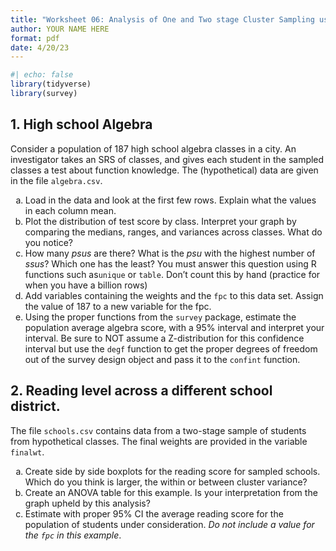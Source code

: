 ```yaml
---
title: "Worksheet 06: Analysis of One and Two stage Cluster Sampling using R"
author: YOUR NAME HERE
format: pdf
date: 4/20/23
---
```


```r
#| echo: false
library(tidyverse)
library(survey)
```

## 1. High school Algebra 

Consider a population of 187 high school algebra classes in a city. An investigator takes an SRS of classes, and gives each student in the sampled classes a test about function knowledge. The (hypothetical) data are given in the file `algebra.csv`. 

a. Load in the data and look at the first few rows. Explain what the values in each column mean.
b. Plot the distribution of test score by class. Interpret your graph by comparing the medians, ranges, and variances across classes. What do you notice?
c. How many _psus_ are there? What is the _psu_ with the highest number of _ssus_? Which one has the least? You must answer this question using R functions such as`unique` or `table`. Don't count this by hand (practice for when you have a billion rows)
d. Add variables containing the weights and the `fpc` to this data set. Assign the value of 187 to a new variable for the fpc. 
e. Using the proper functions from the `survey` package, estimate the population average algebra score, with a 95% interval and interpret your interval. Be sure to NOT assume a Z-distribution for this confidence interval but use the `degf` function to get the proper degrees of freedom out of the survey design object and pass it to the `confint` function. 

## 2. Reading level across a different school district.
The file `schools.csv` contains data from a two-stage sample of students from hypothetical classes. The final weights are provided in the variable `finalwt`. 

a) Create side by side boxplots for the reading score for sampled schools. Which do you think is larger, the within or between cluster variance? 
b) Create an ANOVA table for this example. Is your interpretation from the graph upheld by this analysis? 
c) Estimate with proper 95% CI the average reading score for the population of students under consideration. _Do not include a value for the `fpc` in this example_. 

